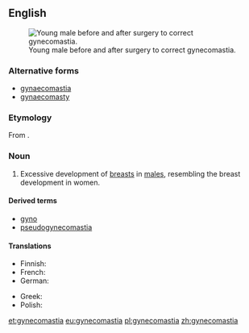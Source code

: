 ==English==
{{wikipedia}}
[[File:Adolescent_with_Gynecomastia.jpg|thumb|Young male before and after surgery to correct gynecomastia.]]

===Alternative forms===
* [[gynaecomastia]]
* [[gynaecomasty]]

===Etymology===
From {{affix|en|gynaeco-|μαστός|t2=breast|lang2=grc}}.

===Noun===
{{en-noun|~}}

# {{context|medicine|lang=en}} Excessive development of [[breast]]s in [[male]]s, resembling the breast development in women.

====Derived terms====
* [[gyno]]
* [[pseudogynecomastia]]

====Translations====
{{trans-top|development of breasts in males}}
* Finnish: {{t|fi|naisnisäisyys}}
* French: {{t+|fr|gynécomastie|f}}
* German: {{t|de|Gynäkomastie|f}}
{{trans-mid}}
* Greek: {{t+|el|γυναικομαστία|tr=ginaikomastía}}
* Polish: {{t+|pl|ginekomastia|f}}
{{trans-bottom}}

[[et:gynecomastia]]
[[eu:gynecomastia]]
[[pl:gynecomastia]]
[[zh:gynecomastia]]